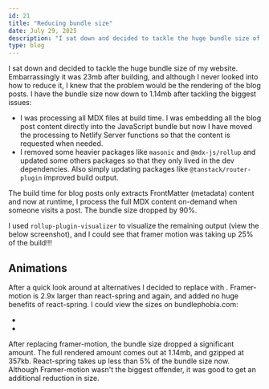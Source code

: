 ```yaml
---
id: 21
title: "Reducing bundle size"
date: July 29, 2025
description: "I sat down and decided to tackle the huge bundle size of my website. Embarrassingly it was 23mb after building, and I never looked into how to reduce it, but I knew that the problem would be the rendering of the blog posts."
type: blog
---
```



I sat down and decided to tackle the huge bundle size of my website. Embarrassingly it was 23mb after building, and although I never looked into how to reduce it, I knew that the problem would be the rendering of the blog posts. I have the bundle size now down to 1.14mb after tackling the biggest issues:

- I was processing all MDX files at build time. I was embedding all the blog post content directly into the JavaScript bundle but now I have moved the processing to Netlify Server functions so that the content is requested when needed.
- I removed some heavier packages like `masonic` and `@mdx-js/rollup` and updated some others packages so that they only lived in the dev dependencies. Also simply updating packages like `@tanstack/router-plugin` improved build output.

The build time for blog posts only extracts FrontMatter (metadata) content and now at runtime, I process the full MDX content on-demand when someone visits a post. The bundle size dropped by 90%.

I used `rollup-plugin-visualizer` to visualize the remaining output (view the below screenshot), and I could see that framer motion was taking up 25% of the build!!! 

<Picture src={rollup} alt="Roll-up size" />

## Animations

After a quick look around at alternatives I decided to replace <Anchor link="https://motion.dev/" text="framer-motion" variant="link" isExternal /> with <Anchor link="https://react-spring.dev/" text="react-spring" variant="link" isExternal />. Framer-motion is 2.9x larger than react-spring and again, and added no huge benefits of react-spring. I could view the sizes on bundlephobia.com:

- <Anchor link="https://bundlephobia.com/package/react-spring@10.0.1" variant="link" isExternal />
- <Anchor link="https://bundlephobia.com/package/framer-motion@12.23.11" variant="link" isExternal />

<Picture src={comparer} alt="comparing sizes of react-spring and framer-motion" />

After replacing framer-motion, the bundle size dropped a significant amount. The full rendered amount comes out at 1.14mb, and gzipped at 357kb. React-spring takes up less than 5% of the bundle size now. Although Framer-motion wasn't the biggest offender, it was good to get an additional reduction in size.